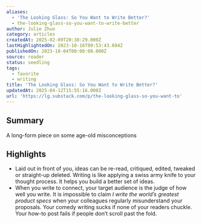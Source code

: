 ```yaml
---
aliases:
  - 'The Looking Glass: So You Want to Write Better?'
  - the-looking-glass-so-you-want-to-write-better
author: Julie Zhuo
category: articles
createdAt: 2025-02-09T20:38:29.000Z
lastHighlightedOn: 2023-10-16T09:53:43.694Z
publishedOn: 2023-10-04T00:00:00.000Z
source: reader
status: seedling
tags:
  - favorite
  - writing
title: 'The Looking Glass: So You Want to Write Better?'
updatedAt: 2025-04-12T15:55:16.000Z
url: 'https://lg.substack.com/p/the-looking-glass-so-you-want-to'
---
```

## Summary

A long-form piece on some age-old misconceptions

## Highlights

- Laid out in front of you, ideas can be re-read, critiqued, edited, tweaked or straight-up deleted. Writing is like applying a swiss army knife to your thought process. It helps you build a better set of ideas.
- When you write to connect, your target audience is the judge of how well you write. It is impossible to claim _I write the world’s greatest product specs_ when your colleagues regularly misunderstand your proposals. Your comedy writing sucks if none of your readers chuckle. Your how-to post fails if people don’t scroll past the fold.
